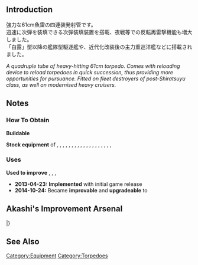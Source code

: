 {{EquipmentInfo|14}}

==Introduction==
強力な61cm魚雷の四連装発射管です。<br>
迅速に次弾を装填できる次弾装填装置を搭載、夜戦等での反転再雷撃機能も増大しました。<br>
「白露」型以降の艦隊型駆逐艦や、近代化改装後の主力重巡洋艦などに搭載されました。

''A quadruple tube of heavy-hitting 61cm torpedo. Comes with reloading device to reload torpedoes in quick succession, thus providing more opportunities for pursuance. Fitted on fleet destroyers of post-Shiratsuyu class, as well on modernised heavy cruisers.''

==Notes==
<div class="mw-collapsible"><h3>How To Obtain</h3>
<div class="mw-collapsible-content">
'''Buildable'''

'''Stock equipment''' of {{Ship/Link|Amatsukaze}}, {{Ship/Link|Aoba Kai}}, {{Ship/Link|Asagumo}}, {{Ship/Link|Asashio}}, {{Ship/Link|Fumizuki Kai}}, {{Ship/Link|Furutaka Kai}}, {{Ship/Link|Kagerou}}, {{Ship/Link|Kako Kai}}, {{Ship/Link|Kinugasa Kai}}, {{Ship/Link|Kitakami}}, {{Ship/Link|Minegumo}}, {{Ship/Link|Nagara}}, {{Ship/Link|Nowaki}}, {{Ship/Link|Ooi}}, {{Ship/Link|Oyashio}}, {{Ship/Link|Shiratsuyu}}, {{Ship/Link|Suzukaze}}, {{Ship/Link|Tokitsukaze}}, {{Ship/Link|Yamagumo}}, {{Ship/Link|Yukikaze}}

</div></div>

<div class="mw-collapsible"><h3>Uses</h3>
<div class="mw-collapsible-content">
'''Used to improve''' {{Equipment/Link|61cm Quadruple Torpedo Mount}}, {{Equipment/Link|61cm Triple (Oxygen) Torpedo Mount}}, {{Equipment/Link|61cm Quadruple (Oxygen) Torpedo Mount Late Model}}, {{Equipment/Link|533mm Quintuple Torpedo Mount (Initial Model)}}

</div></div>


<div class="mw-collapsible><h3>Updates History</h3>
<div class="mw-collapsible-content>
* '''2013-04-23:''' '''Implemented''' with initial game release
* '''2014-10-24:''' Became '''improvable''' and '''upgradeable''' to {{Equipment/Link|61cm Quadruple (Oxygen) Torpedo Mount}}
</div></div>

==Akashi's Improvement Arsenal==
{{AkashiWorkshop}}
{{AkashiWorkshopLine
|Name={{PAGENAME}}
|ItemType=TorpedoWeapon
|Fuel=70
|Ammo=100
|Steel=70
|Baux=20
|Mats0-5=1/2
|Mats6-9=2/3
|Mats10=3/5
|Screws0-5=1/2
|Screws6-9=1/2
|Screws10=3/6
|EquipConsume0-5=-
|EquipConsume6-9=1x{{TorpedoWeapon|61cm Quad Torpedo Mount}}
|EquipConsume10=2x{{TorpedoWeapon|61cm Quad Torpedo Mount}}
|Sun=✓
|Mon=✓
|Tue=✓
|Fri=✓
|Sat=✓
|2ndShip=-
|Notes=Can be upgraded to [[61cm Quad (Oxygen) Torpedo Mount]] ★+3.
}}
|}

==See Also==
{{Equipmentlist}}
[[Category:Equipment]]
[[Category:Torpedoes]]
